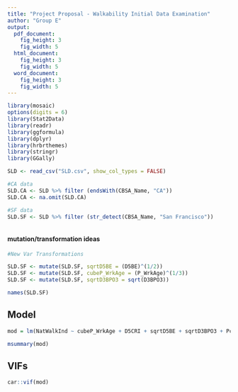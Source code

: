 ```yaml
---
title: "Project Proposal - Walkability Initial Data Examination"
author: "Group E"
output:
  pdf_document:
    fig_height: 3
    fig_width: 5
  html_document:
    fig_height: 3
    fig_width: 5
  word_document:
    fig_height: 3
    fig_width: 5
---
```


```r
library(mosaic)
options(digits = 6)
library(Stat2Data)
library(readr)
library(ggformula)
library(dplyr)
library(hrbrthemes)
library(stringr)
library(GGally)
```


```r
SLD <- read_csv("SLD.csv", show_col_types = FALSE)

#CA data
SLD.CA <- SLD %>% filter (endsWith(CBSA_Name, "CA"))
SLD.CA <- na.omit(SLD.CA)

#SF data
SLD.SF <- SLD %>% filter (str_detect(CBSA_Name, "San Francisco"))



```


#### mutation/transformation ideas
```r
#New Var Transformations

SLD.SF <- mutate(SLD.SF, sqrtD5BE = (D5BE)^(1/2))
SLD.SF <- mutate(SLD.SF, cubeP_WrkAge = (P_WrkAge)^(1/3))
SLD.SF <- mutate(SLD.SF, sqrtD3BPO3 = sqrt(D3BPO3))

names(SLD.SF)
```

## Model
```r

mod = lm(NatWalkInd ~ cubeP_WrkAge + D5CRI + sqrtD5BE + sqrtD3BPO3 + Pct_AO2p  ,data = SLD.SF)

msummary(mod)
```

## VIFs
```r
car::vif(mod)
```


